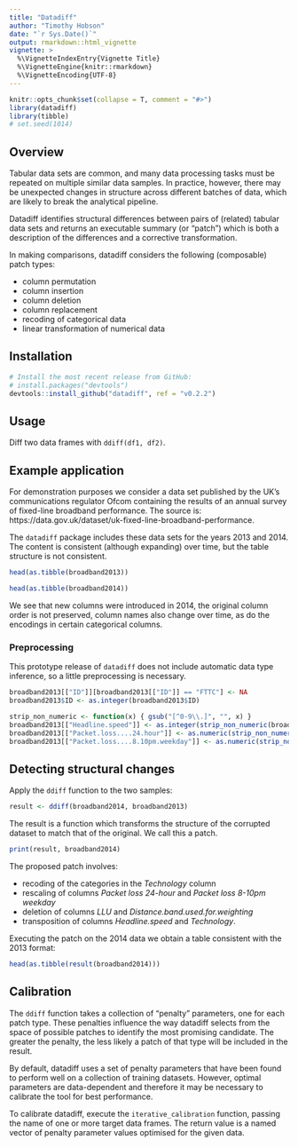 ```yaml
---
title: "Datadiff"
author: "Timothy Hobson"
date: "`r Sys.Date()`"
output: rmarkdown::html_vignette
vignette: >
  %\VignetteIndexEntry{Vignette Title}
  %\VignetteEngine{knitr::rmarkdown}
  %\VignetteEncoding{UTF-8}
---
```


```r
knitr::opts_chunk$set(collapse = T, comment = "#>")
library(datadiff)
library(tibble)
# set.seed(1014)
```

## Overview

Tabular data sets are common, and many data processing tasks must be repeated on multiple similar data samples. In practice, however, there may be unexpected changes in structure across different batches of data, which are likely to break the analytical pipeline.

Datadiff identifies structural differences between pairs of (related) tabular 
data sets and returns an executable summary (or "patch") which is both a description of the differences and a corrective transformation.

In making comparisons, datadiff considers the following (composable) patch types:

 - column permutation
 - column insertion
 - column deletion
 - column replacement
 - recoding of categorical data
 - linear transformation of numerical data

## Installation

```r
# Install the most recent release from GitHub:
# install.packages("devtools")
devtools::install_github("datadiff", ref = "v0.2.2")
```

## Usage

Diff two data frames with `ddiff(df1, df2)`.

## Example application

For demonstration purposes we consider a data set published by the UK's 
communications regulator Ofcom containing the results of an annual survey of
fixed-line broadband performance. The source is: https://data.gov.uk/dataset/uk-fixed-line-broadband-performance.

The `datadiff` package includes these data sets for the years 2013 and 2014. The 
content is consistent (although expanding) over time, but the table structure is 
not consistent.

```r
head(as.tibble(broadband2013))
```

```r
head(as.tibble(broadband2014))
```

We see that new columns were introduced in 2014, the original column order is 
not preserved, column names also change over time, as do the encodings in 
certain categorical columns.

### Preprocessing

This prototype release of `datadiff` does not include automatic data type inference, so a little preprocessing is necessary.

```r
broadband2013[["ID"]][broadband2013[["ID"]] == "FTTC"] <- NA
broadband2013$ID <- as.integer(broadband2013$ID)

strip_non_numeric <- function(x) { gsub("[^0-9\\.]", "", x) }
broadband2013[["Headline.speed"]] <- as.integer(strip_non_numeric(broadband2013[["Headline.speed"]]))
broadband2013[["Packet.loss....24.hour"]] <- as.numeric(strip_non_numeric(broadband2013[["Packet.loss....24.hour"]]))
broadband2013[["Packet.loss....8.10pm.weekday"]] <- as.numeric(strip_non_numeric(broadband2013[["Packet.loss....8.10pm.weekday"]]))
```

## Detecting structural changes

Apply the `ddiff` function to the two samples:

```r
result <- ddiff(broadband2014, broadband2013)
```

The result is a function which transforms the structure of the corrupted dataset to match that of the original. We call this a patch.

```r
print(result, broadband2014)
```

The proposed patch involves:

 - recoding of the categories in the _Technology_ column
 - rescaling of columns _Packet loss 24-hour_ and _Packet loss 8-10pm weekday_
 - deletion of columns _LLU_ and _Distance.band.used.for.weighting_
 - transposition of columns _Headline.speed_ and _Technology_.

Executing the patch on the 2014 data we obtain a table consistent with the 2013 format:

```r
head(as.tibble(result(broadband2014)))
```

## Calibration

The `ddiff` function takes a collection of "penalty" parameters, one for each patch type. These penalties influence the way datadiff selects from the space of possible patches to identify the most promising candidate. The greater the penalty, the less likely a patch of that type will be included in the result.

By default, datadiff uses a set of penalty parameters that have been found to perform well on a collection of training datasets. However, optimal parameters are data-dependent and therefore it may be necessary to calibrate the tool for best performance.

To calibrate datadiff, execute the `iterative_calibration` function, passing the name of one or more target data frames. The return value is a named vector of penalty parameter values optimised for the given data.


